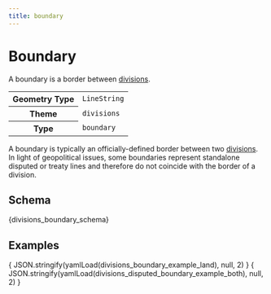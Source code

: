```yaml
---
title: boundary
---
```



# Boundary

A boundary is a border between [divisions](division).

<table>
  <tbody>
  <tr>
    <th>Geometry Type</th>
    <td><code>LineString</code></td>
  </tr>
  <tr>
    <th>Theme</th>
    <td><code>divisions</code></td>
  </tr>
  <tr>
    <th>Type</th>
    <td><code>boundary</code></td>
  </tr>
  </tbody>
</table>

A boundary is typically an officially-defined border
between two [divisions](division). In light of
geopolitical issues, some boundaries represent standalone
disputed or treaty lines and therefore do not coincide with the border
of a division.

## Schema

<Tabs>
  <TabItem value="browsable" label="Browsable" default>
    <JSONSchemaViewer schema={ yamlLoad(divisions_boundary_schema) } resolverOptions={ generateResolverOptions({remote: true, yamlBasePath: '/divisions'})}/>
  </TabItem>
  <TabItem value="yaml" label="YAML" default>
    <CodeBlock language="jsx">{divisions_boundary_schema}</CodeBlock>
  </TabItem>
</Tabs>

## Examples

<Tabs>
  <TabItem value="1" label="Boundary" default>
    <CodeBlock language="json">{ JSON.stringify(yamlLoad(divisions_boundary_example_land), null, 2) }</CodeBlock>
  </TabItem>
  <TabItem value="2" label="Disputed Boundary" default>
    <CodeBlock language="json">{ JSON.stringify(yamlLoad(divisions_disputed_boundary_example_both), null, 2) }</CodeBlock>
  </TabItem>
</Tabs>
